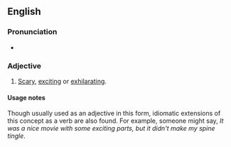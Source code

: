 {{also|spinetingling}}
==English==

===Pronunciation===
* {{audio|En-au-spine-tingling.ogg|Audio (AU)|lang=en}}

===Adjective===
{{en-adj|head=[[spine]]-[[tingling]]}}

# {{lb|en|idiomatic}} [[scary|Scary]], [[exciting]] or [[exhilarating]].

====Usage notes====
Though usually used as an adjective in this form, idiomatic extensions of this concept as a verb are also found. For example, someone might say, ''It was a nice movie with some exciting parts, but it didn't make my spine tingle''.